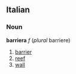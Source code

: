 ==Italian==
===Noun===
'''barriera''' ''f'' (''plural'' barriere)
# [[barrier]]
# [[reef]]
# [[wall]]